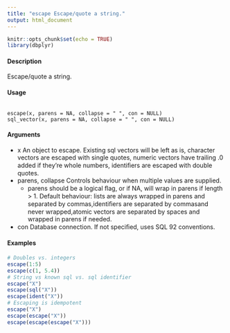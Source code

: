 ```yaml
---
title: "escape Escape/quote a string."
output: html_document
---
```


```r
knitr::opts_chunk$set(echo = TRUE)
library(dbplyr)
```


#### Description 
Escape/quote a string.

#### Usage
<pre><code>
escape(x, parens = NA, collapse = " ", con = NULL)
sql_vector(x, parens = NA, collapse = " ", con = NULL)
</code></pre>
  
#### Arguments
* x An object to escape. Existing sql vectors will be left as is, character vectors are escaped with single quotes, numeric 
 vectors have trailing .0 added if they’re whole numbers, identiﬁers are escaped with double quotes. 
* parens, collapse Controls behaviour when multiple values are supplied. 
  - parens should be a logical ﬂag, or if NA, will wrap in parens if length > 1. Default behaviour: lists are always wrapped in parens and separated by commas,identiﬁers are separated by commasand never wrapped,atomic vectors are separated by spaces and wrapped in parens if needed. 
 * con Database connection. If not speciﬁed, uses SQL 92 conventions.

#### Examples
```r
# Doubles vs. integers 
escape(1:5) 
escape(c(1, 5.4))
# String vs known sql vs. sql identifier 
escape("X") 
escape(sql("X")) 
escape(ident("X"))
# Escaping is idempotent 
escape("X") 
escape(escape("X")) 
escape(escape(escape("X")))
```
